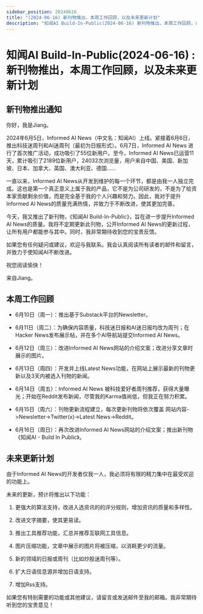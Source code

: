 ```yaml
---
sidebar_position: 20240616
title: "(2024-06-16) 新刊物推出，本周工作回顾，以及未来更新计划"
description: "知闻AI Build-In-Public(2024-06-16) 新刊物推出，本周工作回顾，以及未来更新计划"
---
```


# 知闻AI Build-In-Public(2024-06-16) : 新刊物推出，本周工作回顾，以及未来更新计划

## 新刊物推出通知

你好，我是Jiang。

2024年6月5日，Informed AI News（中文名：知闻AI）上线。紧接着6月6日，推出科技迷周刊和AI迷周刊（最初为日报形式）。6月7日，Informed AI News 进行了首次推广活动，成功吸引了55位新用户。至今，Informed AI News已运营11天，累计吸引了2189位新用户，24032次浏览量，用户来自中国、美国、新加坡、日本、加拿大、英国、澳大利亚、德国……

一直以来，Informed AI News从开发到维护的每一个环节，都是由我一人独立完成。这也是第一个真正意义上属于我的产品，它不是为公司研发的，不是为了给资本家贡献剩余价值，而是完全基于我的个人兴趣和努力。因此，我对于提升Informed AI News的质量充满热情，并致力于不断改进，使其更加完善。

今天，我又推出了新刊物，《知闻AI Build-In-Public》，旨在进一步提升Informed AI News的质量。我将不定期更新此刊物，公开Informed AI News的更新过程，让所有用户都能参与其中。同时，我非常期待收到您的宝贵反馈。

如果您有任何疑问或建议，欢迎与我联系。我会认真阅读所有读者的邮件和留言，并致力于使知闻AI不断改进。

祝您阅读愉快！

来自Jiang。

## 本周工作回顾

- 6月10日（周一）：推出基于Substack平台的Newsletter。

- 6月11日（周二）：为确保内容质量，科技迷日报和AI迷日报均改为周刊；在Hacker News发布展示帖，并在多个AI导航站提交Informed AI News。

- 6月12日（周三）：改进Informed AI News网站的介绍文案；改进分享文章时展示的图片。

- 6月13日（周四）：开发并上线Latest News功能，在网站上展示最新的刊物更新以及3天内被选入刊物的新闻。

- 6月14日（周五）：Informed AI News 被科技爱好者周刊推荐，获得大量曝光；开始在Reddit发布新闻，尽管我的Karma值尚低，但我正在努力积累。

- 6月15日（周六）：刊物更新流程建立，每次更新刊物将依次覆盖 网站内容->Newsletter->Twitter(x)->Latest News->Reddit。

- 6月16日（周日）：再次改进Informed AI News网站的介绍文案；推出新刊物《知闻AI - Build In Public》。

## 未来更新计划

由于Informed AI News的开发者仅我一人，我必须将有限的精力集中在最受欢迎的功能上。

未来的更新，预计将推出以下功能：

1. 更强大的算法支持，改进入选资讯的的评分规则，增加资讯的质量和多样性。

2. 改进文字摘要，使其更易读。

3. 推出工具推荐功能，汇总并推荐互联网工具信息。

4. 图片压缩功能，文章中展示的图片将被压缩，以消耗更少的流量。

5. 新的领域的日报或周刊（比如炒股迷周刊等）。

6. 扩大日语信息源并增加日语支持。

7. 增加Rss支持。

如果您有特别需要的功能或其他建议，请留言或发送邮件至我的邮箱。我非常期待听到您的宝贵意见！